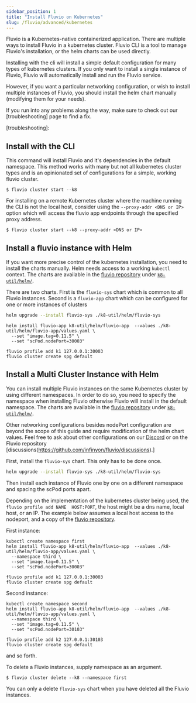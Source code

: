 ```yaml
---
sidebar_position: 1
title: "Install Fluvio on Kubernetes"
slug: /fluvio/advanced/kubernetes
---
```


Fluvio is a Kubernetes-native containerized application.  There are multiple ways to install Fluvio in a kubernetes cluster.
Fluvio CLI is a tool to manage Fluvio's installation, or the helm charts can be used directly.

Installing with the cli will install a simple default configuration for many types of kubernetes clusters.
If you only want to install a single instance of Fluvio, Fluvio will automatically install and run the Fluvio service.

However, if you want a particular networking configuration, or wish to install multiple instances of Fluvio, you should install the helm chart manually (modifying them for your needs).

If you run into any problems along the way, make sure to check out our [troubleshooting] page to find a fix.

[troubleshooting]:

## Install with the CLI

This command will install Fluvio and it's dependencies in the default namespace. This method works with many but not all kubernetes cluster types and is an opinionated set of configurations for a simple, working fluvio cluster.

```shell copy="fl"
$ fluvio cluster start --k8
```

For installing on a remote Kubernetes cluster where the machine running the CLI is not the local host, consider using the `--proxy-addr <DNS or IP>` option which will access the fluvio app endpoints through the specified proxy address.

```shell copy="fl"
$ fluvio cluster start --k8 --proxy-addr <DNS or IP>
```

## Install a fluvio instance with Helm

If you want more precise control of the kubernetes installation, you need to install the charts manually.  Helm needs access
to a working `kubectl` context. The charts are available in the [fluvio repository](https://github.com/infinyon/fluvio) under [`k8-util/helm/`](https://github.com/infinyon/fluvio/tree/master/k8-util/helm).

There are two charts. First is the `fluvio-sys` chart which is common to all Fluvio instances. Second is a `fluvio-app` chart which can be configured for one or more instances of clusters

```bash copy="fl"
helm upgrade --install fluvio-sys ./k8-util/helm/fluvio-sys
```


```shell
helm install fluvio-app k8-util/helm/fluvio-app  --values ./k8-util/helm/fluvio-app/values.yaml \
  --set "image.tag=0.11.5" \
  --set "scPod.nodePort=30003"

fluvio profile add k1 127.0.0.1:30003
fluvio cluster create spg default
```

## Install a Multi Cluster Instance with Helm

You can install multiple Fluvio instances on the same Kubernetes cluster by using different namespaces.  In order to do so, you need to specify the namespace when installing Fluvio otherwise Fluvio will install in the default namespace.  The charts are available in the [fluvio repository](https://github.com/infinyon/fluvio) under [`k8-util/helm/`](https://github.com/infinyon/fluvio/tree/master/k8-util/helm).

Other networking configurations besides nodePort configuration are beyond
the scope of this guide and require modification of the helm chart values. Feel free to ask about other configurations on our [Discord](https://discordapp.com/invite/bBG2dTz) or on the Fluvio repository [discussions(https://github.com/infinyon/fluvio/discussions).]

First, install the `fluvio-sys` chart.  This only has to be done once.

```bash copy="fl"
helm upgrade --install fluvio-sys ./k8-util/helm/fluvio-sys
```

Then install each instance of Fluvio one by one on a different namespace and spacing
the scPod ports apart.

Depending on the implementation of the kubernetes cluster being used,
the `fluvio profile add NAME  HOST:PORT`, the host might be a dns name,
local host, or an IP.  The example below assumes a local host access to
the nodeport, and a copy of the [fluvio repository](https://github.com/infinyon/fluvio).


First instance:


```shell
kubectl create namespace first
helm install fluvio-app k8-util/helm/fluvio-app  --values ./k8-util/helm/fluvio-app/values.yaml \
  --namespace third \
  --set "image.tag=0.11.5" \
  --set "scPod.nodePort=30003"

fluvio profile add k1 127.0.0.1:30003
fluvio cluster create spg default
```

Second instance:


```shell
kubectl create namespace second
helm install fluvio-app k8-util/helm/fluvio-app  --values ./k8-util/helm/fluvio-app/values.yaml \
  --namespace third \
  --set "image.tag=0.11.5" \
  --set "scPod.nodePort=30103"

fluvio profile add k2 127.0.0.1:30103
fluvio cluster create spg default
```

and so forth.


To delete a Fluvio instances, supply namespace as an argument.

```shell copy="fl"
$ fluvio cluster delete --k8 --namespace first
```

You can only a delete `fluvio-sys` chart when you have deleted all the Fluvio instances.
